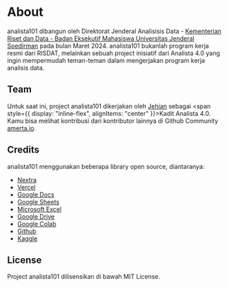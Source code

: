 
# About

analista101 dibangun oleh Direktorat Jenderal Analisisis Data - [Kementerian Riset dan Data - Badan Eksekutif Mahasiswa Universitas Jenderal Soedirman](https://dataatunsoed.bem-unsoed.com/) pada bulan Maret 2024. analista101 bukanlah program kerja resmi dari RISDAT, melainkan sebuah project inisiatif dari Analista 4.0 yang ingin mempermudah teman-teman dalam mengerjakan program kerja analisis data.

## Team

Untuk saat ini, project analista101 dikerjakan oleh [Jehian](https://sendomoka.dev) sebagai <span style={{ display: "inline-flex", alignItems: "center" }}><GiChessKing />Kadit</span> Analista 4.0. Kamu bisa melihat kontribusi dari kontributor lainnya di Github Community [amerta.io](https://github.com/amerta-io).

## Credits

analista101 menggunakan beberapa library open source, diantaranya:

- [Nextra](https://nextra.site)
- [Vercel](https://vercel.com)
- [Google Docs](https://docs.google.com)
- [Google Sheets](https://sheets.google.com)
- [Microsoft Excel](https://office.com)
- [Google Drive](https://drive.google.com)
- [Google Colab](https://colab.research.google.com)
- [Github](https://github.com)
- [Kaggle](https://kaggle.com)

## License

Project analista101 dilisensikan di bawah MIT License.